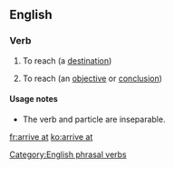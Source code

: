 ==English==

===Verb===
{{infl|en|verb|phrasal verb|head=to [[arrive]] at}}

# To reach (a [[destination]])
# {{idiomatic}} To reach (an [[objective]] or [[conclusion]])

====Usage notes====
* The verb and particle are inseparable.

[[Category:English phrasal verbs]]

[[fr:arrive at]]
[[ko:arrive at]]